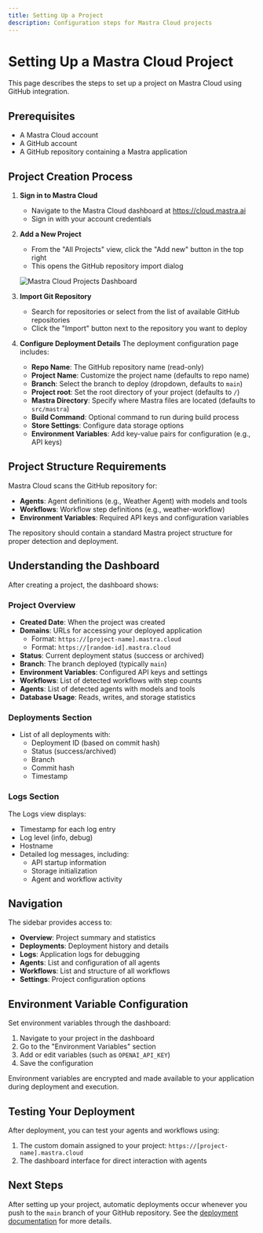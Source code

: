 ```yaml
---
title: Setting Up a Project
description: Configuration steps for Mastra Cloud projects
---
```


# Setting Up a Mastra Cloud Project

This page describes the steps to set up a project on Mastra Cloud using GitHub integration.

## Prerequisites

- A Mastra Cloud account
- A GitHub account
- A GitHub repository containing a Mastra application

## Project Creation Process

1. **Sign in to Mastra Cloud**
   - Navigate to the Mastra Cloud dashboard at https://cloud.mastra.ai
   - Sign in with your account credentials

2. **Add a New Project**
   - From the "All Projects" view, click the "Add new" button in the top right
   - This opens the GitHub repository import dialog

   ![Mastra Cloud Projects Dashboard](/docs/cloud-agents.png)

3. **Import Git Repository**
   - Search for repositories or select from the list of available GitHub repositories
   - Click the "Import" button next to the repository you want to deploy

4. **Configure Deployment Details**
   The deployment configuration page includes:
   - **Repo Name**: The GitHub repository name (read-only)
   - **Project Name**: Customize the project name (defaults to repo name)
   - **Branch**: Select the branch to deploy (dropdown, defaults to `main`)
   - **Project root**: Set the root directory of your project (defaults to `/`)
   - **Mastra Directory**: Specify where Mastra files are located (defaults to `src/mastra`)
   - **Build Command**: Optional command to run during build process
   - **Store Settings**: Configure data storage options
   - **Environment Variables**: Add key-value pairs for configuration (e.g., API keys)

## Project Structure Requirements

Mastra Cloud scans the GitHub repository for:

- **Agents**: Agent definitions (e.g., Weather Agent) with models and tools
- **Workflows**: Workflow step definitions (e.g., weather-workflow)
- **Environment Variables**: Required API keys and configuration variables

The repository should contain a standard Mastra project structure for proper detection and deployment.

## Understanding the Dashboard

After creating a project, the dashboard shows:

### Project Overview

- **Created Date**: When the project was created
- **Domains**: URLs for accessing your deployed application
  - Format: `https://[project-name].mastra.cloud`
  - Format: `https://[random-id].mastra.cloud`
- **Status**: Current deployment status (success or archived)
- **Branch**: The branch deployed (typically `main`)
- **Environment Variables**: Configured API keys and settings
- **Workflows**: List of detected workflows with step counts
- **Agents**: List of detected agents with models and tools
- **Database Usage**: Reads, writes, and storage statistics

### Deployments Section

- List of all deployments with:
  - Deployment ID (based on commit hash)
  - Status (success/archived)
  - Branch
  - Commit hash
  - Timestamp

### Logs Section

The Logs view displays:

- Timestamp for each log entry
- Log level (info, debug)
- Hostname
- Detailed log messages, including:
  - API startup information
  - Storage initialization
  - Agent and workflow activity

## Navigation

The sidebar provides access to:

- **Overview**: Project summary and statistics
- **Deployments**: Deployment history and details
- **Logs**: Application logs for debugging
- **Agents**: List and configuration of all agents
- **Workflows**: List and structure of all workflows
- **Settings**: Project configuration options

## Environment Variable Configuration

Set environment variables through the dashboard:

1. Navigate to your project in the dashboard
2. Go to the "Environment Variables" section
3. Add or edit variables (such as `OPENAI_API_KEY`)
4. Save the configuration

Environment variables are encrypted and made available to your application during deployment and execution.

## Testing Your Deployment

After deployment, you can test your agents and workflows using:

1. The custom domain assigned to your project: `https://[project-name].mastra.cloud`
2. The dashboard interface for direct interaction with agents

## Next Steps

After setting up your project, automatic deployments occur whenever you push to the `main` branch of your GitHub repository. See the [deployment documentation](/docs/mastra-cloud/deploying) for more details.